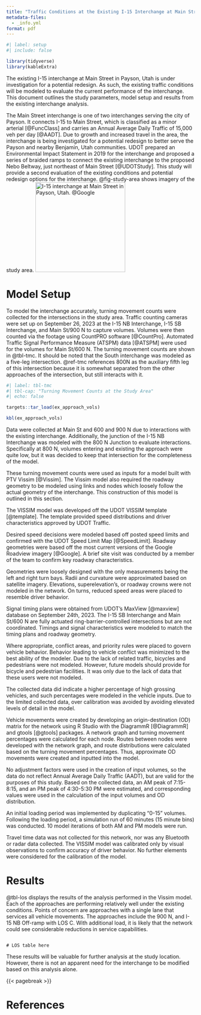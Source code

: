 ```yaml
---
title: "Traffic Conditions at the Existing I-15 Interchange at Main Street in Payson, Utah"
metadata-files:
  - _info.yml
format: pdf
---
```


```r
#| label: setup
#| include: false

library(tidyverse)
library(kableExtra)
```

The existing I-15 interchange at Main Street in Payson, Utah is under investigation for a potential redesign. As such, the existing traffic conditions will be modeled to evaluate the current performance of the interchange. This document outlines the study parameters, model setup and results from the existing interchange analysis. 

The Main Street interchange is one of two interchanges serving the city of Payson. It connects I-15 to Main Street, which is classified as a minor arterial [@FuncClass] and carries an Annual Average Daily Traffic of 15,000 veh per day [@AADT]. Due to growth and increased travel in the area, the interchange is being investigated for a potential redesign to better serve the Payson and nearby Benjamin, Utah communities. UDOT prepared an Environmental Impact Statement in 2019 for the interchange and proposed a series of braided ramps to connect the existing interchange to the proposed Nebo Beltway, just northeast of Main Street [@UDOTStudy]. This study will provide a second evaluation of the existing conditions and potential redesign options for the interchange. @fig-study-area shows imagery of the study area. 
![I-15 interchange at Main Street in Payson, Utah. @Google](figures/study_area.png){#fig-study-area fig-pos=H height="2.5in"}

# Model Setup

To model the interchange accurately, turning movement counts were collected for the intersections in the study area. Traffic counting cameras were set up on September 26, 2023 at the I-15 NB Interchange, I-15 SB Interchange, and Main St/900 N to capture volumes. Volumes were then counted via the footage using CountPRO software [@CountPro]. Automated Traffic Signal Performance Measure (ATSPM) data [@ATSPM] were used for the volumes for Main St/600 N. The turning movement counts are shown in @tbl-tmc. It should be noted that the South interchange was modeled as a five-leg intersection.  @ref-tmc references 800N as the auxiliary fifth leg of this intersection because it is somewhat separated from the other approaches of the intersection, but still interacts with it. 

```r
#| label: tbl-tmc
#| tbl-cap: "Turning Movement Counts at the Study Area"
#| echo: false

targets::tar_load(ex_approach_vols)

kbl(ex_approach_vols)
```

Data were collected at Main St and 600 and 900 N due to interactions with the existing interchange. Additionally, the junction of the I-15 NB Interchange was modeled with the 800 N Junction to evaluate interactions. Specifically at 800 N, volumes entering and existing the approach were quite low, but it was decided to keep that intersection for the completeness of the model. 

These turning movement counts were used as inputs for a model built with PTV Vissim [@Vissim]. The Vissim model also required the roadway geometry to be modeled using links and nodes which loosely follow the actual geometry of the interchange. This construction of this model is outlined in this section. 

The VISSIM model was developed off the UDOT VISSIM template [@template]. The template provided speed distributions and driver characteristics approved by UDOT Traffic. 

Desired speed decisions were modeled based off posted speed limits and confirmed with the UDOT Speed Limit Map [@SpeedLimit]. Roadway geometries were based off the most current versions of the Google Roadview imagery [@Google]. A brief site visit was conducted by a member of the team to confirm key roadway characteristics.  

Geometries were loosely designed with the only measurements being the left and right turn bays. Radii and curvature were approximated based on satellite imagery. Elevations, superelevation’s, or roadway crowns were not modeled in the network. On turns, reduced speed areas were placed to resemble driver behavior. 

Signal timing plans were obtained from UDOT's MaxView [@maxview] database on September 24th, 2023. The I-15 SB Interchange and Main St/600 N are fully actuated ring-barrier-controlled intersections but are not coordinated. Timings and signal characteristics were modeled to match the timing plans and roadway geometry. 

Where appropriate, conflict areas, and priority rules were placed to govern vehicle behavior. Behavior leading to vehicle conflict was minimized to the best ability of the modeler. Due to the lack of related traffic, bicycles and pedestrians were not modeled. However, future models should provide for bicycle and pedestrian facilities. It was only due to the lack of data that these users were not modeled. 

The collected data did indicate a higher percentage of high grossing vehicles, and such percentages were modeled in the vehicle inputs. Due to the limited collected data, over calibration was avoided by avoiding elevated levels of detail in the model.  

Vehicle movements were created by developing an origin-destination (OD) matrix for the network using R Studio with the DiagrammR [@DiagrammR] and gtools [@gtools] packages. A network graph and turning movement percentages were calculated for each node. Routes between nodes were developed with the network graph, and route distributions were calculated based on the turning movement percentages. Thus, approximate OD movements were created and inputted into the model. 

No adjustment factors were used in the creation of input volumes, so the data do not reflect Annual Average Daily Traffic (AADT), but are valid for the purposes of this study. Based on the collected data, an AM peak of 7:15- 8:15, and an PM peak of 4:30-5:30 PM were estimated, and corresponding values were used in the calculation of the input volumes and OD distribution. 

An initial loading period was implemented by duplicating “0-15” volumes. Following the loading period, a simulation run of 60 minutes (15 minute bins) was conducted. 10 model iterations of both AM and PM models were run.  

Travel time data was not collected for this network, nor was any Bluetooth or radar data collected. The VISSIM model was calibrated only by visual observations to confirm accuracy of driver behavior. No further elements were considered for the calibration of the model. 

# Results

@tbl-los displays the results of the analysis performed in the Vissim model. Each of the approaches are performing relatively well under the existing conditions. Points of concern are approaches with a single lane that services all vehicle movements.  The approaches include the 900 N, and I-15 NB Off-ramp with LOS C. With additional load, it is likely that the network could see considerable reductions in service capabilities.


``` 

# LOS table here 

``` 

These results will be valuable for further analysis at the study location. However, there is not an apparent need for the interchange to be modified based on this analysis alone.  

{{< pagebreak >}}

# References

::: {#refs}
:::



